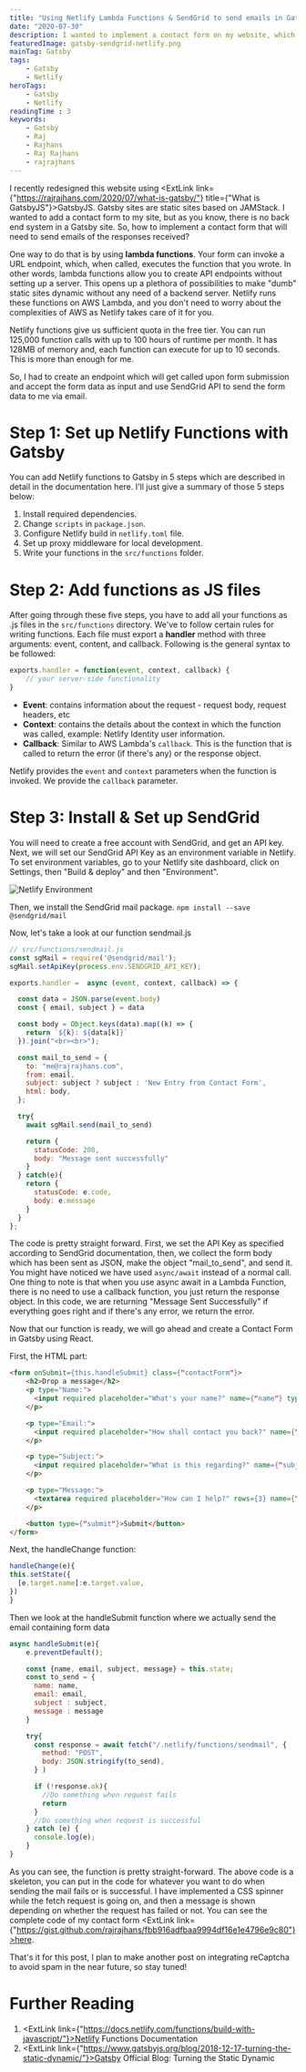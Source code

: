 ```yaml
---
title: "Using Netlify Lambda Functions & SendGrid to send emails in Gatsby"
date: "2020-07-30"
description: I wanted to implement a contact form on my website, which is developed using Gatsby. However, Gatsby sites are a static sites with no "backend". In this post, we will use Netlify's Lamba Functions with the SendGrid API to implement a Contact Form on static sites.
featuredImage: gatsby-sendgrid-netlify.png
mainTag: Gatsby
tags:
    - Gatsby
    - Netlify
heroTags:
    - Gatsby
    - Netlify
readingTime : 3
keywords:
    - Gatsby
    - Raj
    - Rajhans
    - Raj Rajhans
    - rajrajhans
---
```

I recently redesigned this website using <ExtLink link={"https://rajrajhans.com/2020/07/what-is-gatsby/"} title={"What is GatsbyJS"}>GatsbyJS</ExtLink>. Gatsby sites are static sites based on JAMStack.  I wanted to add a contact form to my site, but as you know, there is no back end system in a Gatsby site. So, how to implement a contact form that will need to send emails of the responses received?

One way to do that is by using <strong>lambda functions</strong>. Your form can invoke a URL endpoint, which, when called, executes the function that you wrote. In other words, lambda functions allow you to create API endpoints without setting up a server. This opens up a plethora of possibilities to make "dumb" static sites dynamic without any need of a backend server. Netlify runs these functions on AWS Lambda, and you don't need to worry about the complexities of AWS as Netlify takes care of it for you.

Netlify functions give us sufficient quota in the free tier. You can run 125,000 function calls with up to 100 hours of runtime per month. It has 128MB of memory and, each function can execute for up to 10 seconds. This is more than enough for me.

So, I had to create an endpoint which will get called upon form submission and accept the form data as input and use SendGrid API to send the form data to me via email.

# Step 1: Set up Netlify Functions with Gatsby

You can add Netlify functions to Gatsby in 5 steps which are described in detail in the documentation here. I'll just give a summary of those 5 steps below:
1. Install required dependencies.
2. Change `scripts` in `package.json`.
3. Configure Netlify build in `netlify.toml` file.
4. Set up proxy middleware for local development.
5. Write your functions in the `src/functions` folder.

# Step 2: Add functions as JS files

After going through these five steps, you have to add all your functions as .js files in the `src/functions` directory. We've to follow certain rules for writing functions. Each file must export a <strong>handler</strong> method with three arguments: event, content, and callback. Following is the general syntax to be followed:
```javascript
exports.handler = function(event, context, callback) {
    // your server-side functionality
}
```
- <strong>Event</strong>: contains information about the request - request body, request headers, etc
- <strong>Context</strong>: contains the details about the context in which the function was called, example: Netlify Identity user information.
- <strong>Callback</strong>: Similar to AWS Lambda's `callback`. This is the function that is called to return the error (if there's any) or the response object.

Netlify provides the `event` and `context` parameters when the function is invoked. We provide the `callback` parameter.

# Step 3: Install & Set up SendGrid

You will need to create a free account with SendGrid, and get an API key. Next, we will set our SendGrid API Key as an environment variable in Netlify. To set environment variables, go to your Netlify site dashboard, click on Settings, then "Build & deploy" and then "Environment".

![Netlify Environment](netlify-env.png)

Then, we install the SendGrid mail package.
`npm install --save @sendgrid/mail`

Now, let's take a look at our function sendmail.js

```javascript
// src/functions/sendmail.js
const sgMail = require('@sendgrid/mail');
sgMail.setApiKey(process.env.SENDGRID_API_KEY);

exports.handler =  async (event, context, callback) => {

  const data = JSON.parse(event.body)
  const { email, subject } = data

  const body = Object.keys(data).map((k) => {
    return `${k}: ${data[k]}`
  }).join("<br><br>");

  const mail_to_send = {
    to: "me@rajrajhans.com",
    from: email,
    subject: subject ? subject : 'New Entry from Contact Form',
    html: body,
  };

  try{
    await sgMail.send(mail_to_send)

    return {
      statusCode: 200,
      body: "Message sent successfully"
    }
  } catch(e){
    return {
      statusCode: e.code,
      body: e.message
    }
  }
};
```
The code is pretty straight forward. First, we set the API Key as specified according to SendGrid documentation, then, we collect the form body which has been sent as JSON, make the object "mail_to_send", and send it. You might have noticed we have used `async/await` instead of a normal call. One thing to note is that when you use async await in a Lambda Function, there is no need to use a callback function, you just return the response object. In this code, we are returning "Message Sent Successfully" if everything goes right and if there's any error, we return the error.

Now that our function is ready, we will go ahead and create a Contact Form in Gatsby using React.

First, the HTML part:

```html
<form onSubmit={this.handleSubmit} class={"contactForm"}>
    <h2>Drop a message</h2>
    <p type="Name:">
      <input required placeholder="What's your name?" name={"name"} type={"text"} value={this.state.name} onChange={this.handleChange}/>
    </p>

    <p type="Email:">
      <input required placeholder="How shall contact you back?" name={"email"} type={"email"} value={this.state.email} onChange={this.handleChange}/>
    </p>

    <p type="Subject:">
      <input required placeholder="What is this regarding?" name={"subject"} type={"text"} value={this.state.subject} onChange={this.handleChange}/>
    </p>

    <p type="Message:">
      <textarea required placeholder="How can I help?" rows={3} name={"message"} value={this.state.message} onChange={this.handleChange}/>
    </p>

    <button type={"submit"}>Submit</button>
</form>
```
Next, the handleChange function:
```javascript
handleChange(e){
this.setState({
  [e.target.name]:e.target.value,
})
}
```
Then we look at the handleSubmit function where we actually send the email containing form data
```javascript
async handleSubmit(e){
    e.preventDefault();

    const {name, email, subject, message} = this.state;
    const to_send = {
      name: name,
      email: email,
      subject : subject,
      message : message
    }

    try{
      const response = await fetch("/.netlify/functions/sendmail", {
        method: "POST",
        body: JSON.stringify(to_send),
      } )

      if (!response.ok){
        //Do something when request fails
        return
      }
      //Do something when request is successful
    } catch (e) {
      console.log(e);
    }
}
```
As you can see, the function is pretty straight-forward. The above code is a skeleton, you can put in the code for whatever you want to do when sending the mail fails or is successful. I have implemented a CSS spinner while the fetch request is going on, and then a message is shown depending on whether the request has failed or not. You can see the complete code of my contact form <ExtLink link={"https://gist.github.com/rajrajhans/fbb916adfbaa9994df16e1e4796e9c80"}>here</ExtLink>.

That's it for this post, I plan to make another post on integrating reCaptcha to avoid spam in the near future, so stay tuned!

# Further Reading

1. <ExtLink link={"https://docs.netlify.com/functions/build-with-javascript/"}>Netlify Functions Documentation</ExtLink>
1. <ExtLink link={"https://www.gatsbyjs.org/blog/2018-12-17-turning-the-static-dynamic/"}>Gatsby Official Blog: Turning the Static Dynamic</ExtLink>
